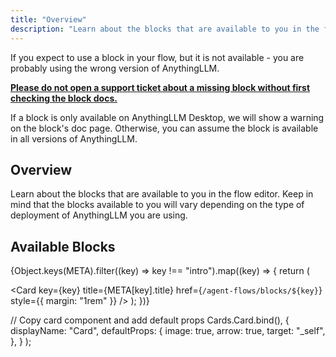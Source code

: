 ```yaml
---
title: "Overview"
description: "Learn about the blocks that are available to you in the flow editor."
---
```



<Callout type="info" emoji="💡">
  If you expect to use a block in your flow, but it is not available - you are probably using the wrong version of AnythingLLM.

  <u>**Please do not open a support ticket about a missing block without first checking the block docs.**</u><br/>
  
  If a block is only available on AnythingLLM Desktop, we will show a warning on the block's doc page. Otherwise, you can assume the block is available in all versions of AnythingLLM.
</Callout>

## Overview

Learn about the blocks that are available to you in the flow editor. Keep in mind that the blocks available to you will vary depending on the type of deployment of AnythingLLM you are using.

## Available Blocks

{Object.keys(META).filter((key) => key !== "intro").map((key) => {
return (

<Card
  key={key}
  title={META[key].title}
  href={`/agent-flows/blocks/${key}`}
  style={{ margin: "1rem" }}
/>
); })}

  // Copy card component and add default props
  Cards.Card.bind(),
  {
    displayName: "Card",
    defaultProps: {
      image: true,
      arrow: true,
      target: "_self",
    },
  }
);
